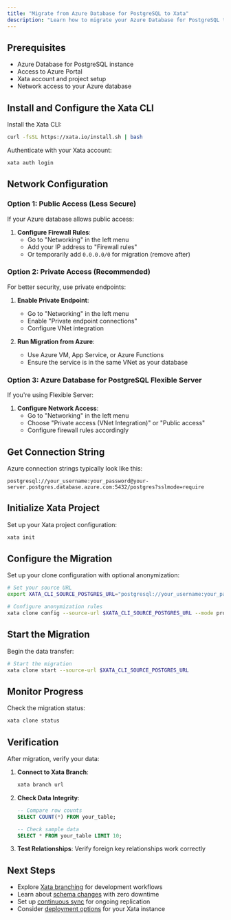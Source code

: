 ```yaml
---
title: "Migrate from Azure Database for PostgreSQL to Xata"
description: "Learn how to migrate your Azure Database for PostgreSQL to Xata using xata clone. Step-by-step instructions for configuring the migration."
---
```


## Prerequisites

- Azure Database for PostgreSQL instance
- Access to Azure Portal
- Xata account and project setup
- Network access to your Azure database

## Install and Configure the Xata CLI

Install the Xata CLI:

```bash
curl -fsSL https://xata.io/install.sh | bash
```

Authenticate with your Xata account:

```bash
xata auth login
```

## Network Configuration

### Option 1: Public Access (Less Secure)

If your Azure database allows public access:

1. **Configure Firewall Rules**:
   - Go to "Networking" in the left menu
   - Add your IP address to "Firewall rules"
   - Or temporarily add `0.0.0.0/0` for migration (remove after)

### Option 2: Private Access (Recommended)

For better security, use private endpoints:

1. **Enable Private Endpoint**:
   - Go to "Networking" in the left menu
   - Enable "Private endpoint connections"
   - Configure VNet integration

2. **Run Migration from Azure**:
   - Use Azure VM, App Service, or Azure Functions
   - Ensure the service is in the same VNet as your database

### Option 3: Azure Database for PostgreSQL Flexible Server

If you're using Flexible Server:

1. **Configure Network Access**:
   - Go to "Networking" in the left menu
   - Choose "Private access (VNet Integration)" or "Public access"
   - Configure firewall rules accordingly

## Get Connection String

Azure connection strings typically look like this:

```
postgresql://your_username:your_password@your-server.postgres.database.azure.com:5432/postgres?sslmode=require
```

## Initialize Xata Project

Set up your Xata project configuration:

```bash
xata init
```

## Configure the Migration

Set up your clone configuration with optional anonymization:

```bash
# Set your source URL
export XATA_CLI_SOURCE_POSTGRES_URL="postgresql://your_username:your_password@your-server.postgres.database.azure.com:5432/postgres?sslmode=require"

# Configure anonymization rules
xata clone config --source-url $XATA_CLI_SOURCE_POSTGRES_URL --mode prompt
```

## Start the Migration

Begin the data transfer:

```bash
# Start the migration
xata clone start --source-url $XATA_CLI_SOURCE_POSTGRES_URL
```

## Monitor Progress

Check the migration status:

```bash
xata clone status
```

## Verification

After migration, verify your data:

1. **Connect to Xata Branch**:
   ```bash
   xata branch url
   ```

2. **Check Data Integrity**:
   ```sql
   -- Compare row counts
   SELECT COUNT(*) FROM your_table;
   
   -- Check sample data
   SELECT * FROM your_table LIMIT 10;
   ```

3. **Test Relationships**: Verify foreign key relationships work correctly

## Next Steps

- Explore [Xata branching](/core-concepts/branching) for development workflows
- Learn about [schema changes](/core-concepts/schema-changes) with zero downtime
- Set up [continuous sync](/tutorials/create-staging-replica) for ongoing replication
- Consider [deployment options](/deployment) for your Xata instance 